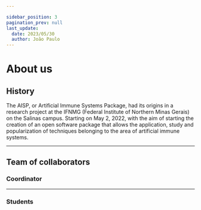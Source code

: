 ```yaml
---

sidebar_position: 3
pagination_prev: null
last_update:
  date: 2023/05/30
  author: João Paulo
---
```



# About us

## History

The AISP, or Artificial Immune Systems Package, had its origins in a research project at the IFNMG (Federal Institute of Northern Minas Gerais) on the Salinas campus. Starting on May 2, 2022, with the aim of starting the creation of an open software package that allows the application, study and popularization of techniques belonging to the area of artificial immune systems.

---

## Team of collaborators

### Coordinator

<div className="row padding-horiz--md">
    
<TeamUser 
    name='Alison Zille Lopes'
    date='2022'
    githubUrl='https://github.com/alisonzille'
    lattesUrl='http://lattes.cnpq.br/3294097090760981'
/>

</div>

---

### Students

<div className="row padding-horiz--md">

<TeamUser 
    name='João Paulo'
    date='2022-2023'
    description="I was tasked with implementing version 0.1, which features the BNSA and RNSA negative selection classes, including fixed and variable radius versions."
    githubUrl='https://github.com/Joao-Paulo-Silva'
    lattesUrl='http://lattes.cnpq.br/2561057724411407'
/>

</div>